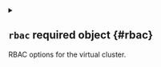 
<details className="config-field" data-expandable="true">
<summary>

## `rbac` <span className="config-field-required" data-required="false">required</span> <span className="config-field-type">object</span> <span className="config-field-default"></span> <span className="config-field-enum"></span> {#rbac}

RBAC options for the virtual cluster.

</summary>




<details className="config-field" data-expandable="true">
<summary>

### `role` <span className="config-field-required" data-required="false">required</span> <span className="config-field-type">object</span> <span className="config-field-default"></span> <span className="config-field-enum"></span> {#rbac-role}

Role holds virtual cluster role configuration

</summary>




<details className="config-field" data-expandable="false" open>
<summary>

#### `enabled` <span className="config-field-required" data-required="false">required</span> <span className="config-field-type">boolean</span> <span className="config-field-default">true</span> <span className="config-field-enum"></span> {#rbac-role-enabled}

Enabled defines if the role should be enabled or disabled.

</summary>



</details>



<details className="config-field" data-expandable="false" open>
<summary>

#### `extraRules` <span className="config-field-required" data-required="false">required</span> <span className="config-field-type">object[]</span> <span className="config-field-default">&#91;&#93;</span> <span className="config-field-enum"></span> {#rbac-role-extraRules}

ExtraRules will add rules to the role.

</summary>



</details>



<details className="config-field" data-expandable="false" open>
<summary>

#### `overwriteRules` <span className="config-field-required" data-required="false">required</span> <span className="config-field-type">object[]</span> <span className="config-field-default">&#91;&#93;</span> <span className="config-field-enum"></span> {#rbac-role-overwriteRules}

OverwriteRules will overwrite the role rules completely.

</summary>



</details>


</details>



<details className="config-field" data-expandable="true">
<summary>

### `clusterRole` <span className="config-field-required" data-required="false">required</span> <span className="config-field-type">object</span> <span className="config-field-default"></span> <span className="config-field-enum"></span> {#rbac-clusterRole}

ClusterRole holds virtual cluster cluster role configuration

</summary>




<details className="config-field" data-expandable="false" open>
<summary>

#### `enabled` <span className="config-field-required" data-required="false">required</span> <span className="config-field-type">string|boolean</span> <span className="config-field-default">auto</span> <span className="config-field-enum"></span> {#rbac-clusterRole-enabled}

Enabled defines if the cluster role should be enabled or disabled. If auto, vCluster automatically determines whether the virtual cluster requires a cluster role.

</summary>



</details>



<details className="config-field" data-expandable="false" open>
<summary>

#### `extraRules` <span className="config-field-required" data-required="false">required</span> <span className="config-field-type">object[]</span> <span className="config-field-default">&#91;&#93;</span> <span className="config-field-enum"></span> {#rbac-clusterRole-extraRules}

ExtraRules will add rules to the cluster role.

</summary>



</details>



<details className="config-field" data-expandable="false" open>
<summary>

#### `overwriteRules` <span className="config-field-required" data-required="false">required</span> <span className="config-field-type">object[]</span> <span className="config-field-default">&#91;&#93;</span> <span className="config-field-enum"></span> {#rbac-clusterRole-overwriteRules}

OverwriteRules will overwrite the cluster role rules completely.

</summary>



</details>


</details>


</details>
